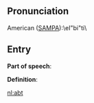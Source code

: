 == Pronunciation ==

American ([[SAMPA]]):\eI"bi"ti\

== Entry ==

'''Part of speech''': 

'''Definition''':

[[nl:abt]]